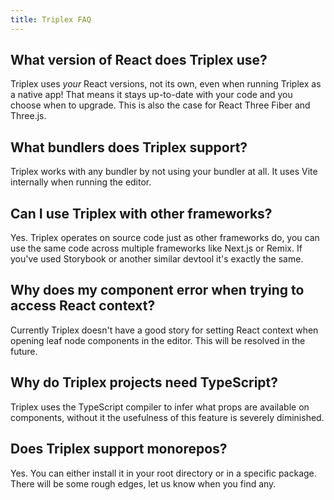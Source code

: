 ```yaml
---
title: Triplex FAQ
---
```


## What version of React does Triplex use?

Triplex uses _your_ React versions, not its own, even when running Triplex as a
native app! That means it stays up-to-date with your code and you choose when to
upgrade. This is also the case for React Three Fiber and Three.js.

## What bundlers does Triplex support?

Triplex works with any bundler by not using your bundler at all. It uses Vite
internally when running the editor.

## Can I use Triplex with other frameworks?

Yes. Triplex operates on source code just as other frameworks do, you can use
the same code across multiple frameworks like Next.js or Remix. If you've used
Storybook or another similar devtool it's exactly the same.

## Why does my component error when trying to access React context?

Currently Triplex doesn't have a good story for setting React context when
opening leaf node components in the editor. This will be resolved in the future.

## Why do Triplex projects need TypeScript?

Triplex uses the TypeScript compiler to infer what props are available on
components, without it the usefulness of this feature is severely diminished.

## Does Triplex support monorepos?

Yes. You can either install it in your root directory or in a specific package.
There will be some rough edges, let us know when you find any.

